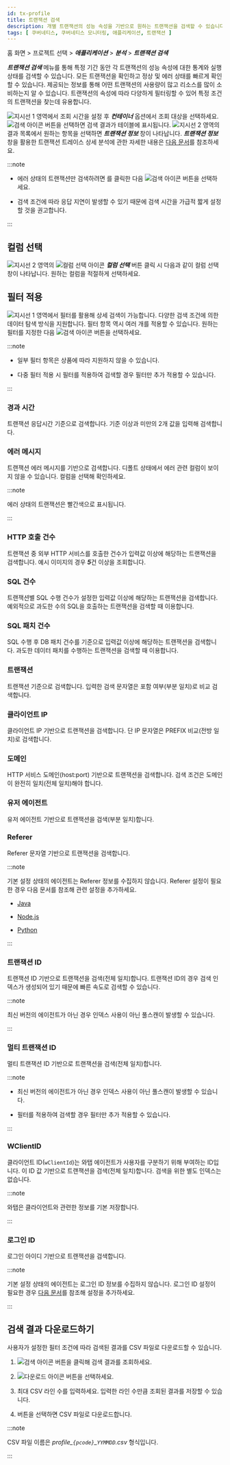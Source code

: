 ```yaml
---
id: tx-profile
title: 트랜잭션 검색
description: 개별 트랜잭션의 성능 속성을 기반으로 원하는 트랜잭션을 검색할 수 있습니다.
tags: [ 쿠버네티스, 쿠버네티스 모니터링, 애플리케이션, 트랜잭션 ]
---
```


홈 화면 > 프로젝트 선택 > ***애플리케이션*** > ***분석*** > ***트랜잭션 검색***

***트랜잭션 검색*** 메뉴를 통해 특정 기간 동안 각 트랜잭션의 성능 속성에 대한 통계와 실행 상태를 검색할 수 있습니다. 모든 트랜잭션을 확인하고 정상 및 에러 상태를 빠르게 확인할 수 있습니다. 제공되는 정보를 통해 어떤 트랜잭션의 사용량이 많고 리소스를 많이 소비하는지 알 수 있습니다. 트랜잭션의 속성에 따라 다양하게 필터링할 수 있어 특정 조건의 트랜잭션을 찾는데 유용합니다.

<ImgLang img='k8s-analysis-tx-profile.png' desc='트랜잭션 검색' />

![지시선 1](/img/number-01.png) 영역에서 조회 시간을 설정 후 ***컨테이너*** 옵션에서 조회 대상을 선택하세요. ![검색 아이콘](/img/ico-btn-search.png) 버튼을 선택하면 검색 결과가 테이블에 표시됩니다. ![지시선 2](/img/number-02.png) 영역의 결과 목록에서 원하는 항목을 선택하면 ***트랜잭션 정보*** 창이 나타납니다. ***트랜잭션 정보*** 창을 활용한 트랜잭션 트레이스 상세 분석에 관한 자세한 내용은 [다음 문서](../java/trs-profile#transaction-info)를 참조하세요.

:::note

* 에러 상태의 트랜잭션만 검색하려면 <Cmdname sid="show_only_error" className="uitext" />를 클릭한 다음 ![검색 아이콘](/img/ico-btn-search.png) 버튼을 선택하세요.

* 검색 조건에 따라 응답 지연이 발생할 수 있기 때문에 검색 시간을 가급적 짧게 설정할 것을 권고합니다.

:::

## 컬럼 선택

![지시선 2](/img/number-02.png) 영역의 ![컬럼 선택 아이콘](/img/ico-column-set.svg) ***컬럼 선택*** 버튼 클릭 시 다음과 같이 컬럼 선택 창이 나타납니다. 원하는 컬럼을 적절하게 선택하세요.

<ImgLang img='k8s-tx-profile-clm.png' desc='컬럼 선택' />

## 필터 적용

![지시선 1](/img/number-01.png) 영역에서 필터를 활용해 상세 검색이 가능합니다. 다양한 검색 조건에 의한 데이터 탐색 방식을 지원합니다. 필터 항목 역시 여러 개를 적용할 수 있습니다. 원하는 필터를 지정한 다음 ![검색 아이콘](/img/ico-btn-search.png) 버튼을 선택하세요.

:::note

* 일부 필터 항목은 상품에 따라 지원하지 않을 수 있습니다.

* 다중 필터 적용 시 <Cmdname sid="TTL06107" className="uitext" /> 필터를 적용하여 검색할 경우 <Cmdname sid="TTL06111" className="uitext" /> 필터만 추가 적용할 수 있습니다.

:::

### 경과 시간

<ImgLang img='k8s-analysis-tx-profile-el.png' desc='경과 시간' />

트랜잭션 응답시간 기준으로 검색합니다. 기준 이상과 미만의 2개 값을 입력해 검색합니다.

### 에러 메시지

<ImgLang img='k8s-analysis-tx-profile-err.png' desc='에러 메시지' />

트랜잭션 에러 메시지를 기반으로 검색합니다. 디폴트 상태에서 에러 관련 컬럼이 보이지 않을 수 있습니다. 컬럼을 선택해 확인하세요. 

:::note 

에러 상태의 트랜잭션은 빨간색으로 표시됩니다.

:::

### HTTP 호출 건수

<ImgLang img='k8s-analysis-tx-profile-httpc.png' desc='HTTP 호출 건수' />

트랜잭션 중 외부 HTTP 서비스를 호출한 건수가 입력값 이상에 해당하는 트랜잭션을 검색합니다. 예시 이미지의 경우 ***5***건 이상을 조회합니다.

### SQL 건수

<ImgLang img='k8s-analysis-tx-profile-sqlcount.png' desc='SQL 건수' />

트랜잭션별 SQL 수행 건수가 설정한 입력값 이상에 해당하는 트랜잭션을 검색합니다. 예외적으로 과도한 수의 SQL을 호출하는 트랜잭션을 검색할 때 이용합니다.

### SQL 패치 건수

<ImgLang img='k8s-analysis-tx-profile-sqlfetchcount.png' desc='SQL 패치 건수' />

SQL 수행 후 DB 패치 건수를 기준으로 입력값 이상에 해당하는 트랜잭션을 검색합니다. 과도한 데이터 패치를 수행하는 트랜잭션을 검색할 때 이용합니다.

### 트랜잭션

<ImgLang img='k8s-analysis-tx-profile-tx.png' desc='URL' />

트랜잭션 기준으로 검색합니다. 입력한 검색 문자열은 포함 여부(부분 일치)로 비교 검색합니다.

### 클라이언트 IP

<ImgLang img='k8s-analysis-tx-profile-cl-ip.png' desc='IP' />

클라이언트 IP 기반으로 트랜잭션을 검색합니다. 단 IP 문자열은 PREFIX 비교(전방 일치)로 검색합니다.

### 도메인

<ImgLang img='k8s-analysis-tx-profile-dm.png' desc='도메인' />

HTTP 서비스 도메인(host:port) 기반으로 트랜잭션을 검색합니다. 검색 조건은 도메인이 완전히 일치(전체 일치)해야 합니다.

### 유저 에이전트

<ImgLang img='k8s-analysis-tx-profile-user-agent.png' desc='유저 에이전트' />

유저 에이전트 기반으로 트랜잭션을 검색(부분 일치)합니다. 

### Referer

Referer 문자열 기반으로 트랜잭션을 검색합니다.

:::note

기본 설정 상태의 에이전트는 Referer 정보를 수집하지 않습니다. Referer 설정이 필요한 경우 다음 문서를 참조해 관련 설정을 추가하세요.

* [Java](../java/analysis-apm-trs#stat-referer)

* [Node.js](../nodejs/analysis-apm-trs#stat-referer)

* [Python](../python/analysis-apm-trs#stat-referer)

:::

### 트랜잭션 ID

<ImgLang img='k8s-analysis-tx-profile-tx-id.png' desc='트랜잭션 ID' />
 
트랜잭션 ID 기반으로 트랜잭션을 검색(전체 일치)합니다. 트랜잭션 ID의 경우 검색 인덱스가 생성되어 있기 때문에 빠른 속도로 검색할 수 있습니다.

:::note

최신 버전의 에이전트가 아닌 경우 인덱스 사용이 아닌 풀스캔이 발생할 수 있습니다.

:::

### 멀티 트랜잭션 ID

<ImgLang img='whatap_application_analysis_tx_profile_mtid.png' desc='멀티 트랜잭션 ID' />

멀티 트랜잭션 ID 기반으로 트랜잭션을 검색(전체 일치)합니다.

:::note

* 최신 버전의 에이전트가 아닌 경우 인덱스 사용이 아닌 풀스캔이 발생할 수 있습니다.

* <Cmdname sid="TTL06107" className="uitext" /> 필터를 적용하여 검색할 경우 <Cmdname sid="TTL06111" className="uitext" /> 필터만 추가 적용할 수 있습니다.

:::

### WClientID

<ImgLang img='whatap_application_analysis_tx_profile_clientid.png' desc='클라이언트 ID' />

클라이언트 ID(`wClientId`)는 와탭 에이전트가 사용자를 구분하기 위해 부여하는 ID입니다. 이 ID 값 기반으로 트랜잭션을 검색(전체 일치)합니다. 검색을 위한 별도 인덱스는 없습니다.

:::note

와탭은 클라이언트와 관련한 정보를 기본 저장합니다.

:::

### 로그인 ID

<ImgLang img='whatap_application_analysis_tx_profile_loginid.png' desc='로그인 ID' />

로그인 아이디 기반으로 트랜잭션을 검색합니다.

:::note

기본 설정 상태의 에이전트는 로그인 ID 정보를 수집하지 않습니다. 로그인 ID 설정이 필요한 경우 [다음 문서](../java/script-plugin#common-plugin)를 참조해 설정을 추가하세요.

:::


## 검색 결과 다운로드하기

사용자가 설정한 필터 조건에 따라 검색된 결과를 CSV 파일로 다운로드할 수 있습니다. 

1. ![검색 아이콘](/img/ico-btn-search.png) 버튼을 클릭해 검색 결과를 조회하세요.

1. ![다운로드 아이콘](/img/ic-csv-download-ms.svg) 버튼을 선택하세요.

1. 최대 CSV 라인 수를 입력하세요. 입력한 라인 수만큼 조회된 결과를 저장할 수 있습니다.

1. <Cmdname sid="download" className="uitext" /> 버튼을 선택하면 CSV 파일로 다운로드합니다.

:::note

CSV 파일 이름은 *profile\_`{pcode}`\_`YYMMDD`.csv* 형식입니다.

:::